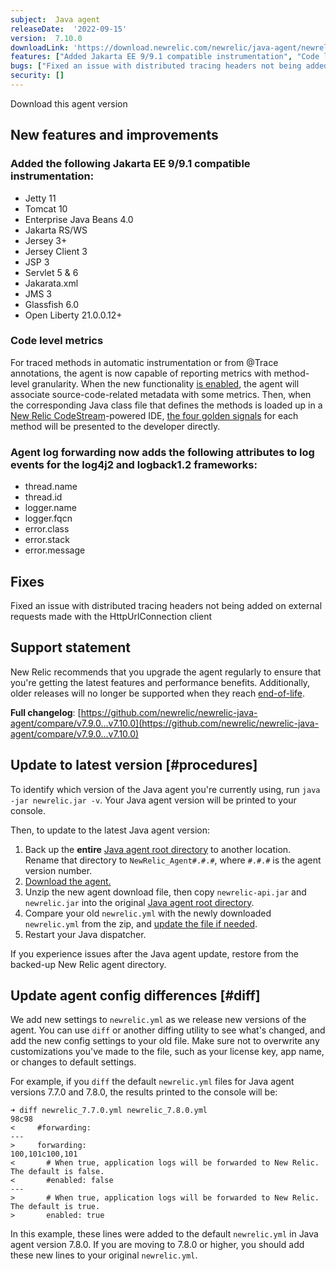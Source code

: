 ```yaml
---
subject:  Java agent
releaseDate:  '2022-09-15'
version:  7.10.0
downloadLink: 'https://download.newrelic.com/newrelic/java-agent/newrelic-agent/7.10.0/'
features: ["Added Jakarta EE 9/9.1 compatible instrumentation", "Code level metrics", "Agent log forwarding adds new attributes to log events"]
bugs: ["Fixed an issue with distributed tracing headers not being added on external requests made with the HttpUrlConnection client"]
security: []
---
```


<ButtonGroup>
  <ButtonLink
    role="button"
    to="https://download.newrelic.com/newrelic/java-agent/newrelic-agent/7.10.0/"
    variant="primary"
  >
    Download this agent version
  </ButtonLink>
</ButtonGroup>

## New features and improvements

### Added the following Jakarta EE 9/9.1 compatible instrumentation:

* Jetty 11
* Tomcat 10
* Enterprise Java Beans 4.0
* Jakarta RS/WS
* Jersey 3+
* Jersey Client 3
* JSP 3
* Servlet 5 & 6
* Jakarata.xml
* JMS 3
* Glassfish 6.0
* Open Liberty 21.0.0.12+

### Code level metrics

For traced methods in automatic instrumentation or from @Trace annotations, the agent is now capable of reporting metrics with method-level granularity. When the new functionality [is enabled](/docs/apm/agents/java-agent/features/java-codestream-integration), the agent will associate source-code-related metadata with some metrics. Then, when the corresponding Java class file that defines the methods is loaded up in a [New Relic CodeStream](https://www.codestream.com/)-powered IDE, [the four golden signals](https://sre.google/sre-book/monitoring-distributed-systems#xref_monitoring_golden-signals) for each method will be presented to the developer directly.

### Agent log forwarding now adds the following attributes to log events for the log4j2 and logback1.2 frameworks:

* thread.name
* thread.id
* logger.name
* logger.fqcn
* error.class
* error.stack
* error.message

## Fixes

Fixed an issue with distributed tracing headers not being added on external requests made with the HttpUrlConnection client

## Support statement

New Relic recommends that you upgrade the agent regularly to ensure that you're getting the latest features and performance benefits. Additionally, older releases will no longer be supported when they reach [end-of-life](https://docs.newrelic.com/docs/using-new-relic/cross-product-functions/install-configure/notification-changes-new-relic-saas-features-distributed-software/).

**Full changelog**: [https://github.com/newrelic/newrelic-java-agent/compare/v7.9.0...v7.10.0](https://github.com/newrelic/newrelic-java-agent/compare/v7.9.0...v7.10.0)

## Update to latest version [#procedures]

To identify which version of the Java agent you're currently using, run `java -jar newrelic.jar -v`. Your Java agent version will be printed to your console.

Then, to update to the latest Java agent version:

1. Back up the **entire** [Java agent root directory](/docs/agents/manage-apm-agents/troubleshooting/find-agent-root-directory#java-agent) to another location. Rename that directory to `NewRelic_Agent#.#.#`, where `#.#.#` is the agent version number.
2. [Download the agent.](/docs/release-notes/agent-release-notes/java-release-notes)
3. Unzip the new agent download file, then copy `newrelic-api.jar` and `newrelic.jar` into the original [Java agent root directory](/docs/agents/manage-apm-agents/troubleshooting/find-agent-root-directory#java-agent).
4. Compare your old `newrelic.yml` with the newly downloaded `newrelic.yml` from the zip, and [update the file if needed](#diff).
5. Restart your Java dispatcher.

If you experience issues after the Java agent update, restore from the backed-up New Relic agent directory.

## Update agent config differences [#diff]

We add new settings to `newrelic.yml` as we release new versions of the agent. You can use `diff` or another diffing utility to see what's changed, and add the new config settings to your old file. Make sure not to overwrite any customizations you've made to the file, such as your license key, app name, or changes to default settings.

For example, if you `diff` the default `newrelic.yml` files for Java agent versions 7.7.0 and 7.8.0, the results printed to the console will be:

```
➜ diff newrelic_7.7.0.yml newrelic_7.8.0.yml
98c98
<     #forwarding:
---
>     forwarding:
100,101c100,101
<       # When true, application logs will be forwarded to New Relic. The default is false.
<       #enabled: false
---
>       # When true, application logs will be forwarded to New Relic. The default is true.
>       enabled: true
```

In this example, these lines were added to the default `newrelic.yml` in Java agent version 7.8.0. If you are moving to 7.8.0 or higher, you should add these new lines to your original `newrelic.yml`.
